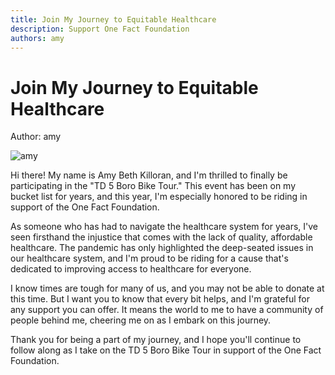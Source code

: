 ```yaml
---
title: Join My Journey to Equitable Healthcare
description: Support One Fact Foundation
authors: amy
---
```


<style global jsx>{`
  img {
    aspect-ratio: 12/6.3;
    object-fit: contain;
  }
`}</style>

# Join My Journey to Equitable Healthcare

Author: amy

![amy](/images/five-boro-bike-tour/amy.jpg "amy")

Hi there! My name is Amy Beth Killoran, and I'm thrilled to finally be participating in the "TD 5 Boro Bike Tour." This event has been on my bucket list for years, and this year, I'm especially honored to be riding in support of the One Fact Foundation. 

As someone who has had to navigate the healthcare system for years, I've seen firsthand the injustice that comes with the lack of quality, affordable healthcare. The pandemic has only highlighted the deep-seated issues in our healthcare system, and I'm proud to be riding for a cause that's dedicated to improving access to healthcare for everyone.

I know times are tough for many of us, and you may not be able to donate at this time. But I want you to know that every bit helps, and I'm grateful for any support you can offer. It means the world to me to have a community of people behind me, cheering me on as I embark on this journey.

Thank you for being a part of my journey, and I hope you'll continue to follow along as I take on the TD 5 Boro Bike Tour in support of the One Fact Foundation.

